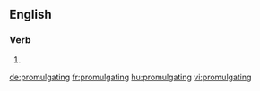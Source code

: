 ==English==

===Verb===
{{head|en}}

# {{present participle of|promulgate}}

[[de:promulgating]]
[[fr:promulgating]]
[[hu:promulgating]]
[[vi:promulgating]]